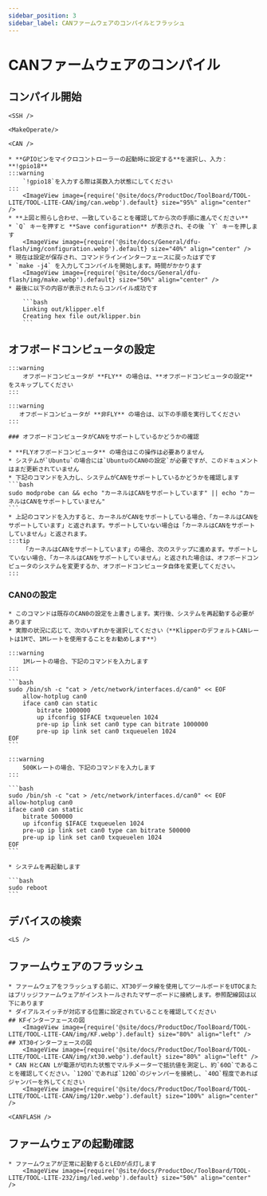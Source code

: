 ```yaml
---
sidebar_position: 3
sidebar_label: CANファームウェアのコンパイルとフラッシュ
---
```




# CANファームウェアのコンパイル

## コンパイル開始

    <SSH />

    <MakeOperate/>

    <CAN />

    * **GPIOピンをマイクロコントローラーの起動時に設定する**を選択し、入力：**!gpio18**
    :::warning
        `!gpio18`を入力する際は英数入力状態にしてください
    :::
        <ImageView image={require('@site/docs/ProductDoc/ToolBoard/TOOL-LITE/TOOL-LITE-CAN/img/can.webp').default} size="95%" align="center" />
    * **上図と照らし合わせ、一致していることを確認してから次の手順に進んでください**
    * `Q` キーを押すと **Save configuration** が表示され、その後 `Y` キーを押します
        <ImageView image={require('@site/docs/General/dfu-flash/img/configuration.webp').default} size="40%" align="center" />
    * 現在は設定が保存され、コマンドラインインターフェースに戻ったはずです
    * `make -j4` を入力してコンパイルを開始します。時間がかかります
        <ImageView image={require('@site/docs/General/dfu-flash/img/make.webp').default} size="50%" align="center" />
    * 最後に以下の内容が表示されたらコンパイル成功です

        ```bash
        Linking out/klipper.elf
        Creating hex file out/klipper.bin
        ```

## オフボードコンピュータの設定
    :::warning
        オフボードコンピュータが **FLY** の場合は、**オフボードコンピュータの設定** をスキップしてください
    :::

    :::warning
       オフボードコンピュータが **非FLY** の場合は、以下の手順を実行してください
    :::

    ### オフボードコンピュータがCANをサポートしているかどうかの確認

    * **FLYオフボードコンピュータ** の場合はこの操作は必要ありません
    * システムが`Ubuntu`の場合には`UbuntuのCAN0の設定`が必要ですが、このドキュメントはまだ更新されていません
    * 下記のコマンドを入力し、システムがCANをサポートしているかどうかを確認します
    ```bash
    sudo modprobe can && echo "カーネルはCANをサポートしています" || echo "カーネルはCANをサポートしていません"
    ```
    * 上記のコマンドを入力すると、カーネルがCANをサポートしている場合、「カーネルはCANをサポートしています」と返されます。サポートしていない場合は「カーネルはCANをサポートしていません」と返されます。
    :::tip
        「カーネルはCANをサポートしています」の場合、次のステップに進めます。サポートしていない場合、「カーネルはCANをサポートしていません」と返された場合は、オフボードコンピュータのシステムを変更するか、オフボードコンピュータ自体を変更してください。
    :::
   
   ### CAN0の設定

    * このコマンドは既存のCAN0の設定を上書きします。実行後、システムを再起動する必要があります
    * 実際の状況に応じて、次のいずれかを選択してください（**KlipperのデフォルトCANレートは1Mで、1Mレートを使用することをお勧めします**）

    :::warning
        1Mレートの場合、下記のコマンドを入力します
    :::

    ```bash
    sudo /bin/sh -c "cat > /etc/network/interfaces.d/can0" << EOF
        allow-hotplug can0
        iface can0 can static
            bitrate 1000000
            up ifconfig $IFACE txqueuelen 1024
            pre-up ip link set can0 type can bitrate 1000000
            pre-up ip link set can0 txqueuelen 1024
    EOF
    ```

    :::warning
        500Kレートの場合、下記のコマンドを入力します
    :::

    ```bash
    sudo /bin/sh -c "cat > /etc/network/interfaces.d/can0" << EOF
    allow-hotplug can0
    iface can0 can static
        bitrate 500000
        up ifconfig $IFACE txqueuelen 1024
        pre-up ip link set can0 type can bitrate 500000
        pre-up ip link set can0 txqueuelen 1024
    EOF
    ```

    * システムを再起動します

    ```bash
    sudo reboot
    ```

## デバイスの検索

    <LS />


## ファームウェアのフラッシュ
    * ファームウェアをフラッシュする前に、XT30データ線を使用してツールボードをUTOCまたはブリッジファームウェアがインストールされたマザーボードに接続します。参照配線図は以下にあります
    * ダイアルスイッチが対応する位置に設定されていることを確認してください
    ## KFインターフェースの図
        <ImageView image={require('@site/docs/ProductDoc/ToolBoard/TOOL-LITE/TOOL-LITE-CAN/img/KF.webp').default} size="80%" align="left" />
    ## XT30インターフェースの図
        <ImageView image={require('@site/docs/ProductDoc/ToolBoard/TOOL-LITE/TOOL-LITE-CAN/img/xt30.webp').default} size="80%" align="left" />
    * CAN HとCAN Lが電源が切れた状態でマルチメーターで抵抗値を測定し、約`60Ω`であることを確認してください。`120Ω`であれば`120Ω`のジャンパーを接続し、`40Ω`程度であればジャンパーを外してください
        <ImageView image={require('@site/docs/ProductDoc/ToolBoard/TOOL-LITE/TOOL-LITE-CAN/img/120r.webp').default} size="100%" align="center" />

    <CANFLASH />

## ファームウェアの起動確認

    * ファームウェアが正常に起動するとLEDが点灯します
        <ImageView image={require('@site/docs/ProductDoc/ToolBoard/TOOL-LITE/TOOL-LITE-232/img/led.webp').default} size="50%" align="center" />